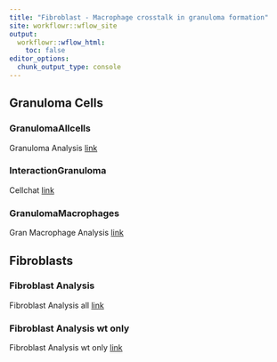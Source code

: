 ```yaml
---
title: "Fibroblast - Macrophage crosstalk in granuloma formation"
site: workflowr::wflow_site
output:
  workflowr::wflow_html:
    toc: false
editor_options:
  chunk_output_type: console
---
```

## Granuloma Cells
### GranulomaAllcells
Granuloma Analysis
[link](GranulomaAnalysis.html)

### InteractionGranuloma
Cellchat
[link](CellChatGranuloma.html)

### GranulomaMacrophages 
Gran Macrophage Analysis
[link](GranulomaMacrophages.html)

## Fibroblasts
### Fibroblast Analysis
Fibroblast Analysis all
[link](FibroblastAnalysis.html)

### Fibroblast Analysis wt only
Fibroblast Analysis wt only
[link](FibroblastAnalysis_wtonly.html)

